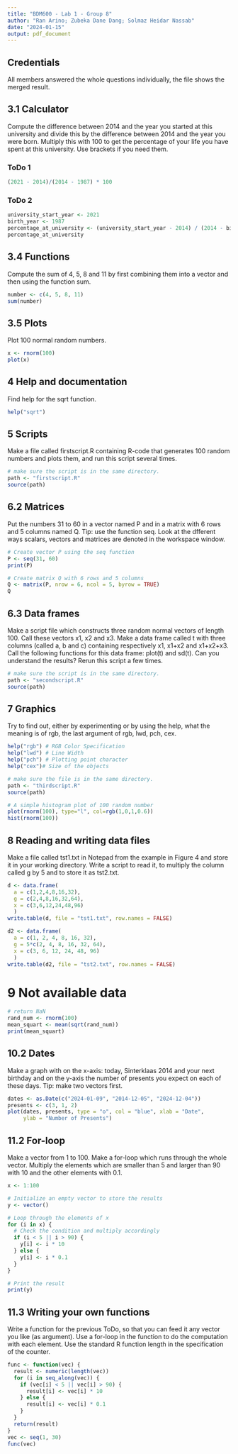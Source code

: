 ```yaml
---
title: "BDM600 - Lab 1 - Group 8"
author: "Ran Arino; Zubeka Dane Dang; Solmaz Heidar Nassab"
date: "2024-01-15"
output: pdf_document
---
```


## Credentials
All members answered the whole questions individually, the file shows the merged result.


## 3.1 Calculator
Compute the difference between 2014 and the year you started at this university 
and divide this by the difference between 2014 and the year you were born. 
Multiply this with 100 to get the percentage of your life you have spent at this university. 
Use brackets if you need them.

### ToDo 1
```r
(2021 - 2014)/(2014 - 1987) * 100
```

### ToDo 2
```r
university_start_year <- 2021
birth_year <- 1987
percentage_at_university <- (university_start_year - 2014) / (2014 - birth_year) * 100
percentage_at_university
```

## 3.4 Functions

Compute the sum of 4, 5, 8 and 11 by first combining them into a vector and then using the function sum.

```r
number <- c(4, 5, 8, 11)
sum(number)
```

## 3.5 Plots
Plot 100 normal random numbers.
```r
x <- rnorm(100)
plot(x)
```
## 4 Help and documentation
Find help for the sqrt function.
```r
help("sqrt")
```

## 5 Scripts
Make a file called firstscript.R containing R-code that generates 100 random numbers and
plots them, and run this script several times.

```r
# make sure the script is in the same directory.
path <- "firstscript.R"
source(path)
```


## 6.2 Matrices
Put the numbers 31 to 60 in a vector named P and in a matrix with 6 rows and 5 columns named Q. Tip: use the function seq. 
Look at the dfferent ways scalars, vectors and matrices are denoted in the workspace window.

```r
# Create vector P using the seq function
P <- seq(31, 60)
print(P)

# Create matrix Q with 6 rows and 5 columns
Q <- matrix(P, nrow = 6, ncol = 5, byrow = TRUE)
Q

```

## 6.3 Data frames
Make a script file which constructs three random normal vectors of length 100. 
Call these vectors x1, x2 and x3. Make a data frame called t with three columns 
(called a, b and c) containing respectively x1, x1+x2 and x1+x2+x3.
Call the following functions for this data frame: plot(t) and sd(t). 
Can you understand the results? Rerun this script a few times.

```r
# make sure the script is in the same directory.
path <- "secondscript.R"
source(path)
```

## 7 Graphics

Try to find out, either by experimenting or by using the help, what the meaning is of rgb, the last argument of rgb, lwd, pch, cex.
```r
help("rgb") # RGB Color Specification
help("lwd") # Line Width
help("pch") # Plotting point character
help("cex")# Size of the objects
```

```r
# make sure the file is in the same directory.
path <- "thirdscript.R"
source(path)
```

```r
# A simple histogram plot of 100 random number
plot(rnorm(100), type="l", col=rgb(1,0,1,0.6))
hist(rnorm(100))
```


## 8 Reading and writing data files
Make a file called tst1.txt in Notepad from the example in Figure 4 and store it in your
working directory. 
Write a script to read it, to multiply the column called g by 5 and to store it as tst2.txt.

```r
d <- data.frame(
  a = c(1,2,4,8,16,32),
  g = c(2,4,8,16,32,64),
  x = c(3,6,12,24,48,96)
  )
write.table(d, file = "tst1.txt", row.names = FALSE)

d2 <- data.frame(
  a = c(1, 2, 4, 8, 16, 32),
  g = 5*c(2, 4, 8, 16, 32, 64),
  x = c(3, 6, 12, 24, 48, 96)
  )
write.table(d2, file = "tst2.txt", row.names = FALSE)
```


# 9 Not available data
```r
# return NaN
rand_num <- rnorm(100)
mean_squart <- mean(sqrt(rand_num))
print(mean_squart)
```


## 10.2 Dates
Make a graph with on the x-axis: today, Sinterklaas 2014 and your next birthday and on
the y-axis the number of presents you expect on each of these days. 
Tip: make two vectors first.

```r
dates <- as.Date(c("2024-01-09", "2014-12-05", "2024-12-04"))
presents <- c(3, 1, 2)
plot(dates, presents, type = "o", col = "blue", xlab = "Date", 
     ylab = "Number of Presents")
```

## 11.2 For-loop
Make a vector from 1 to 100. Make a for-loop which runs through the whole vector. 
Multiply the elements which are smaller than 5 and larger than 90 with 10 and the other elements with 0.1.

```r
x <- 1:100

# Initialize an empty vector to store the results
y <- vector()

# Loop through the elements of x
for (i in x) {
  # Check the condition and multiply accordingly
  if (i < 5 || i > 90) {
    y[i] <- i * 10
  } else {
    y[i] <- i * 0.1
  }
}

# Print the result
print(y)
```


## 11.3 Writing your own functions
Write a function for the previous ToDo, so that you can feed it any vector you like (as argument). 
Use a for-loop in the function to do the computation with each element. 
Use the standard R function length in the specification of the counter.
```r
func <- function(vec) {
  result <- numeric(length(vec))
  for (i in seq_along(vec)) {
    if (vec[i] < 5 || vec[i] > 90) {
      result[i] <- vec[i] * 10
    } else {
      result[i] <- vec[i] * 0.1
    }
  }
  return(result)
}
vec <- seq(1, 30)
func(vec)
```
